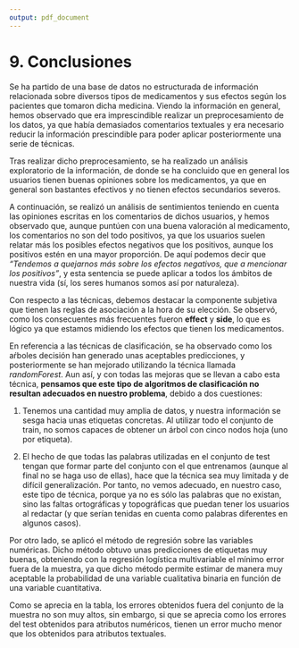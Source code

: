```yaml
---
output: pdf_document
---
```


# 9. Conclusiones

Se ha partido de una base de datos no estructurada de información relacionada sobre diversos tipos de medicamentos y sus efectos según los pacientes que tomaron dicha medicina. Viendo la información en general, hemos observado que era imprescindible realizar un preprocesamiento de los datos, ya que había demasiados comentarios textuales y era necesario reducir la información prescindible para poder aplicar posteriormente una serie de técnicas.

Tras realizar dicho preprocesamiento, se ha realizado un análisis exploratorio de la información, de donde se ha concluido que en general los usuarios tienen buenas opiniones sobre los medicamentos, ya que en general son bastantes efectivos y no tienen efectos secundarios severos.

A continuación, se realizó un análisis de sentimientos teniendo en cuenta las opiniones escritas en los comentarios de dichos usuarios, y hemos observado que, aunque puntúen con una buena valoración al medicamento, los comentarios no son del todo positivos, ya que los usuarios suelen relatar más los posibles efectos negativos que los positivos, aunque los positivos estén en una mayor proporción. De aquí podemos decir que *"Tendemos a quejarnos más sobre los efectos negativos, que a mencionar los positivos"*, y esta sentencia se puede aplicar a todos los ámbitos de nuestra vida (sí, los seres humanos somos así por naturaleza).

Con respecto a las técnicas, debemos destacar la componente subjetiva que tienen las reglas de asociación a la hora de su elección. Se observó, como los consecuentes más frecuentes fueron **effect** y **side**, lo que es
lógico ya que estamos midiendo los efectos que tienen los medicamentos.

En referencia a las técnicas de clasificación, se ha observado como los aŕboles decisión han generado unas aceptables predicciones, y posteriormente se han mejorado utilizando la técnica llamada *randomForest*. Aun así, y con todas las mejoras que se llevan a cabo esta técnica, **pensamos que este tipo de algoritmos de clasificación no resultan adecuados en nuestro problema**, debido a dos cuestiones:

1. Tenemos una cantidad muy amplia de datos, y nuestra información se sesga hacia unas etiquetas concretas. Al utilizar todo el conjunto de train, no somos capaces de obtener un árbol con cinco nodos hoja (uno por etiqueta).

2. El hecho de que todas las palabras utilizadas en el conjunto de test tengan que formar parte del conjunto con el que entrenamos (aunque al final no se haga uso de ellas), hace que la técnica sea muy limitada y de difícil generalización. Por tanto, no vemos adecuado, en nuestro caso, este tipo de técnica, porque ya no es sólo las palabras que no existan, sino las faltas ortográficas y topográficas que puedan tener los usuarios al redactar (y que serían tenidas en cuenta como palabras diferentes en algunos casos).


Por otro lado, se aplicó el método de regresión sobre las variables numéricas. Dicho método obtuvo unas predicciones de etiquetas muy buenas,
obteniendo con la regresión logística multivariable el mínimo error fuera de la muestra, ya que dicho método
permite estimar de manera muy aceptable la probabilidad de una variable cualitativa binaria en función de una variable cuantitativa.


\begin{table}[h]
\centering
  \begin{tabular}{|l|c|c|}
    \hline
    \textbf{Técnicas} & \textbf{Coeficiente de Silueta} \\ \hline
    K-medias & 0.43  \\ \hline
    K-medioides & 0.43  \\ \hline
    Clustering Difuso & 0.4 \\ \hline
    Clustering Jerárquico & 0.51 \\ \hline
  \end{tabular}
  \caption{Coefciente de Silueta para Clustering}
\end{table}

\begin{table}[h]
\centering
  \begin{tabular}{|l|c|c|}
    \hline
    \textbf{Técnicas} & \textbf{Error Test (\%)} & \textbf{Error Train (\%)} \\ \hline
    Naive Bayes & 19.2331 & 22.4371 \\ \hline
    SVM & - & - \\ \hline
    Random Forest (atributos numéricos) & 35.14377 &  \\ \hline
    Random Forest (atributos textuales) & 35.14377 &  \\ \hline
    Árboles de Decisión (atributos numéricos) & 35 & - \\ \hline
    Árboles de Decisión (atributos textuales) & 52.3 & - \\ \hline
    Regresión Lineal Simple (ratingLabel $\sim$ sideEffectsInverse) & 12.1405 & 12.350 \\ \hline
    Regresión Lineal Simple (ratingLabel $\sim$ effectivenessNumber) & 12.14058 & 10.1593 \\ \hline
    Regresión Lineal Múltiple (atributos numéricos) & 9.265176 & 8.366534 \\ \hline
    Regresión Logística Simple (ratingLabel $\sim$ effectivenessNumber) & 12.14058 & 10.15936 \\ \hline
    Regresión Logística Simple (ratingLabel $\sim$ sideEffectsInverse) & 12.14058 & 12.3506 \\ \hline
    Regresión Logística Multivariable (atributos numéricos) & 9.265176 & 8.366534 \\ \hline
    Ridge Regression (atributos numéricos) & 10.46724 & - \\ \hline
    Regresión Polinomial (atributos numéricos) & 8.945687 & 7.768924 \\ \hline
  \end{tabular}
  \caption{Errores Test y Train para técnicas de Clasificación y Regresión}
\end{table}

Como se aprecia en la tabla, los errores obtenidos fuera del conjunto de la muestra no son muy altos, sin embargo, si que se aprecia como los errores del test obtenidos para atributos numéricos, tienen un error mucho menor que los obtenidos para atributos textuales.

